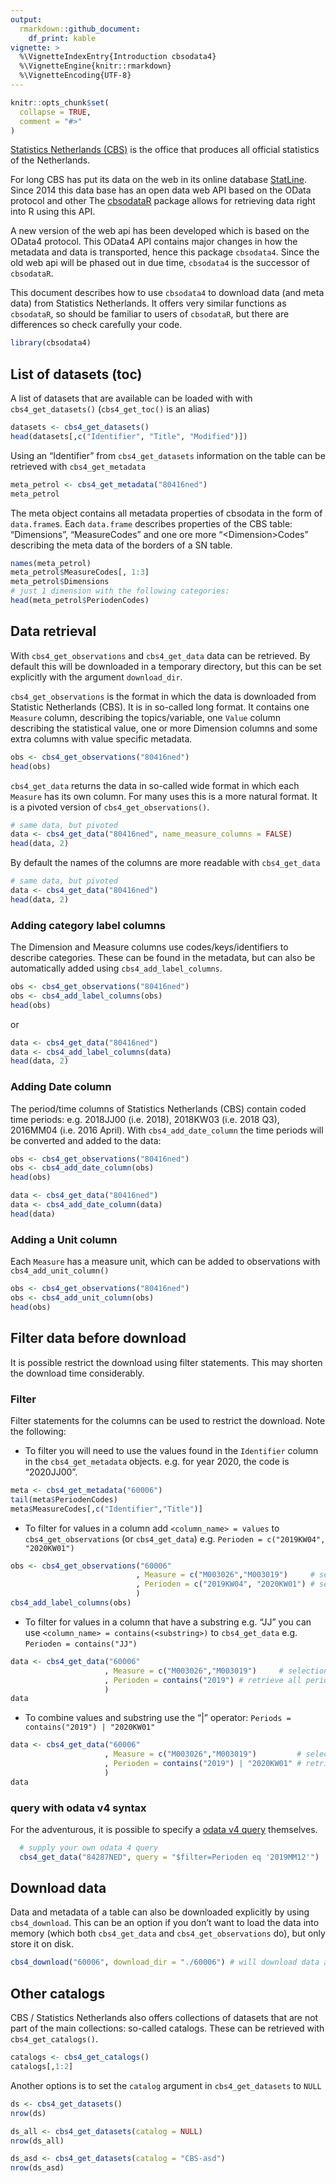 ```yaml
---
output: 
  rmarkdown::github_document:
    df_print: kable
vignette: >
  %\VignetteIndexEntry{Introduction cbsodata4}
  %\VignetteEngine{knitr::rmarkdown}
  %\VignetteEncoding{UTF-8}
---
```


```r
knitr::opts_chunk$set(
  collapse = TRUE,
  comment = "#>"
)
```

[Statistics Netherlands (CBS)](https://www.cbs.nl) is the office that
produces all official statistics of the Netherlands.

For long CBS has put its data on the web in its online database
[StatLine](https://opendata.cbs.nl/statline#/CBS/en/). Since 2014 this
data base has an open data web API based on the OData protocol and other
The [cbsodataR](https://CRAN.R-project.org/package=cbsodataR ) package allows 
for retrieving data right into R using this API.

A new version of the web api has been developed which is based on the OData4 
protocol. This OData4 API contains major changes in how the metadata and data
is transported, hence this package `cbsodata4`. Since the old web api will be
phased out in due time, `cbsodata4` is the successor of `cbsodataR`.

This document describes how to use `cbsodata4` to download data (and meta data) 
from Statistics Netherlands. It offers very similar functions as `cbsodataR`,
so should be familiar to users of `cbsodataR`, but there are differences so 
check carefully your code.


```r
library(cbsodata4)
```

## List of datasets (toc)

A list of datasets that are available can be loaded with with `cbs4_get_datasets()` (`cbs4_get_toc()` is an alias)

```r
datasets <- cbs4_get_datasets()
head(datasets[,c("Identifier", "Title", "Modified")])
```

Using an “Identifier” from `cbs4_get_datasets` information on the table can be
retrieved with `cbs4_get_metadata`

```r
meta_petrol <- cbs4_get_metadata("80416ned")
meta_petrol
```

The meta object contains all metadata properties of cbsodata
in the form of `data.frame`s. Each `data.frame` describes properties of the
CBS table: "Dimensions", "MeasureCodes" and one ore more "\<Dimension\>Codes" describing the meta data of the borders of a SN table.

```r
names(meta_petrol)
meta_petrol$MeasureCodes[, 1:3]
meta_petrol$Dimensions
# just 1 dimension with the following categories:
head(meta_petrol$PeriodenCodes)
```

## Data retrieval

With `cbs4_get_observations` and `cbs4_get_data` data can be retrieved. By 
default this will be downloaded in a temporary directory, but this 
can be set explicitly with the argument `download_dir`.

`cbs4_get_observations` is the format in which the data is downloaded from Statistic
Netherlands (CBS). 
It is in so-called long format. It contains
one `Measure` column, describing the topics/variable, one `Value` column 
describing the statistical value, one or more Dimension columns and some extra
columns with value specific metadata.

```r
obs <- cbs4_get_observations("80416ned")
head(obs)
```

`cbs4_get_data` returns the data in so-called wide format in which each `Measure` has its own column. For many
uses this is a more natural format. It is a pivoted version of `cbs4_get_observations()`.

```r
# same data, but pivoted
data <- cbs4_get_data("80416ned", name_measure_columns = FALSE)
head(data, 2)
```

By default the names of the columns are more readable with `cbs4_get_data`

```r
# same data, but pivoted
data <- cbs4_get_data("80416ned")
head(data, 2)
```

### Adding category label columns

The Dimension and Measure columns use codes/keys/identifiers to describe categories. These can be found in the metadata, but can also be automatically added using `cbs4_add_label_columns`.

```r
obs <- cbs4_get_observations("80416ned")
obs <- cbs4_add_label_columns(obs)
head(obs)
```

or

```r
data <- cbs4_get_data("80416ned")
data <- cbs4_add_label_columns(data)
head(data, 2)
```

### Adding Date column

The period/time columns of Statistics Netherlands (CBS) contain coded
time periods: e.g. 2018JJ00 (i.e. 2018), 2018KW03 (i.e. 2018 Q3),
2016MM04 (i.e. 2016 April). With `cbs4_add_date_column` the time periods
will be converted and added to the data:


```r
obs <- cbs4_get_observations("80416ned")
obs <- cbs4_add_date_column(obs)
head(obs)

data <- cbs4_get_data("80416ned")
data <- cbs4_add_date_column(data)
head(data)
```

### Adding a Unit column

Each `Measure` has a measure unit, which
can be added to observations with `cbs4_add_unit_column()` 

```r
obs <- cbs4_get_observations("80416ned")
obs <- cbs4_add_unit_column(obs)
head(obs)
```

## Filter data before download

It is possible restrict the download using filter statements. This may shorten the download time considerably.

### Filter

Filter statements for the columns can be used to restrict the download. 
Note the following:

- To filter you will need to use the values found in the `Identifier` column in
the `cbs4_get_metadata` objects. e.g. for year 2020, the code is "2020JJ00".

```r
meta <- cbs4_get_metadata("60006")
tail(meta$PeriodenCodes)
meta$MeasureCodes[,c("Identifier","Title")]
```

- To filter for values in a column add `<column_name> = values` to 
`cbs4_get_observations` (or `cbs4_get_data`)  e.g. `Perioden = c("2019KW04", "2020KW01")`


```r
obs <- cbs4_get_observations("60006"
                            , Measure = c("M003026","M003019")     # selection on Measures
                            , Perioden = c("2019KW04", "2020KW01") # selection on Perioden
                            )
cbs4_add_label_columns(obs)
```

- To filter for values in a column that have a substring e.g. "JJ" you can 
use `<column_name> = contains(<substring>)` to `cbs4_get_data` e.g. 
`Perioden = contains("JJ")`

```r
data <- cbs4_get_data("60006"
                     , Measure = c("M003026","M003019")     # selection on Measures
                     , Perioden = contains("2019") # retrieve all periods with 2019
                     )
data
```

- To combine values and substring use the "|" operator: `Periods = contains("2019") | "2020KW01"`

```r
data <- cbs4_get_data("60006"
                     , Measure = c("M003026","M003019")         # selection on Measures
                     , Perioden = contains("2019") | "2020KW01" # retrieve all periods with 2019
                     )
data

```

### query with odata v4 syntax

For the adventurous, it is possible to specify a
[odata v4 query](https://www.odata.org/documentation/) themselves.

```r
  # supply your own odata 4 query
  cbs4_get_data("84287NED", query = "$filter=Perioden eq '2019MM12'")
```


## Download data

Data and metadata of a table can also be downloaded explicitly by using `cbs4_download`. This can be 
an option if you don't want to load the data into memory (which both `cbs4_get_data` and `cbs4_get_observations` do), but only store it on disk.

```r
cbs4_download("60006", download_dir = "./60006") # will download data and metadata in csv format.
```

## Other catalogs

CBS / Statistics Netherlands also offers collections of datasets that are not part of the main 
collections: so-called catalogs. These can be retrieved with `cbs4_get_catalogs()`.

```r
catalogs <- cbs4_get_catalogs() 
catalogs[,1:2]
```

Another options is to set the `catalog` argument in `cbs4_get_datasets` to `NULL`

```r
ds <- cbs4_get_datasets()
nrow(ds)

ds_all <- cbs4_get_datasets(catalog = NULL)
nrow(ds_all)

ds_asd <- cbs4_get_datasets(catalog = "CBS-asd")
nrow(ds_asd)
```
